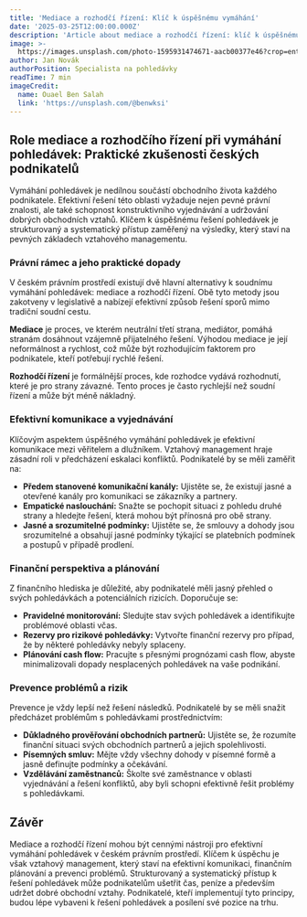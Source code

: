 ```yaml
---
title: 'Mediace a rozhodčí řízení: Klíč k úspěšnému vymáhání'
date: '2025-03-25T12:00:00.000Z'
description: 'Article about mediace a rozhodčí řízení: klíč k úspěšnému vymáhání'
image: >-
  https://images.unsplash.com/photo-1595931474671-aacb00377e46?crop=entropy&cs=tinysrgb&fit=max&fm=jpg&ixid=M3w3MjA5MjJ8MHwxfHJhbmRvbXx8fHx8fHx8fDE3NDMwMjQyNTF8&ixlib=rb-4.0.3&q=80&w=1080
author: Jan Novák
authorPosition: Specialista na pohledávky
readTime: 7 min
imageCredit:
  name: Ouael Ben Salah
  link: 'https://unsplash.com/@benwksi'
---
```

## Role mediace a rozhodčího řízení při vymáhání pohledávek: Praktické zkušenosti českých podnikatelů

Vymáhání pohledávek je nedílnou součástí obchodního života každého podnikatele. Efektivní řešení této oblasti vyžaduje nejen pevné právní znalosti, ale také schopnost konstruktivního vyjednávání a udržování dobrých obchodních vztahů. Klíčem k úspěšnému řešení pohledávek je strukturovaný a systematický přístup zaměřený na výsledky, který staví na pevných základech vztahového managementu.

### Právní rámec a jeho praktické dopady

V českém právním prostředí existují dvě hlavní alternativy k soudnímu vymáhání pohledávek: mediace a rozhodčí řízení. Obě tyto metody jsou zakotveny v legislativě a nabízejí efektivní způsob řešení sporů mimo tradiční soudní cestu.

**Mediace** je proces, ve kterém neutrální třetí strana, mediátor, pomáhá stranám dosáhnout vzájemně přijatelného řešení. Výhodou mediace je její neformálnost a rychlost, což může být rozhodujícím faktorem pro podnikatele, kteří potřebují rychlé řešení.

**Rozhodčí řízení** je formálnější proces, kde rozhodce vydává rozhodnutí, které je pro strany závazné. Tento proces je často rychlejší než soudní řízení a může být méně nákladný.

### Efektivní komunikace a vyjednávání

Klíčovým aspektem úspěšného vymáhání pohledávek je efektivní komunikace mezi věřitelem a dlužníkem. Vztahový management hraje zásadní roli v předcházení eskalaci konfliktů. Podnikatelé by se měli zaměřit na:

- **Předem stanovené komunikační kanály:** Ujistěte se, že existují jasné a otevřené kanály pro komunikaci se zákazníky a partnery.
- **Empatické naslouchání:** Snažte se pochopit situaci z pohledu druhé strany a hledejte řešení, která mohou být přínosná pro obě strany.
- **Jasné a srozumitelné podmínky:** Ujistěte se, že smlouvy a dohody jsou srozumitelné a obsahují jasné podmínky týkající se platebních podmínek a postupů v případě prodlení.

### Finanční perspektiva a plánování

Z finančního hlediska je důležité, aby podnikatelé měli jasný přehled o svých pohledávkách a potenciálních rizicích. Doporučuje se:

- **Pravidelné monitorování:** Sledujte stav svých pohledávek a identifikujte problémové oblasti včas.
- **Rezervy pro rizikové pohledávky:** Vytvořte finanční rezervy pro případ, že by některé pohledávky nebyly splaceny.
- **Plánování cash flow:** Pracujte s přesnými prognózami cash flow, abyste minimalizovali dopady nesplacených pohledávek na vaše podnikání.

### Prevence problémů a rizik

Prevence je vždy lepší než řešení následků. Podnikatelé by se měli snažit předcházet problémům s pohledávkami prostřednictvím:

- **Důkladného prověřování obchodních partnerů:** Ujistěte se, že rozumíte finanční situaci svých obchodních partnerů a jejich spolehlivosti.
- **Písemných smluv:** Mějte vždy všechny dohody v písemné formě a jasně definujte podmínky a očekávání.
- **Vzdělávání zaměstnanců:** Školte své zaměstnance v oblasti vyjednávání a řešení konfliktů, aby byli schopni efektivně řešit problémy s pohledávkami.

## Závěr

Mediace a rozhodčí řízení mohou být cennými nástroji pro efektivní vymáhání pohledávek v českém právním prostředí. Klíčem k úspěchu je však vztahový management, který staví na efektivní komunikaci, finančním plánování a prevenci problémů. Strukturovaný a systematický přístup k řešení pohledávek může podnikatelům ušetřit čas, peníze a především udržet dobré obchodní vztahy. Podnikatelé, kteří implementují tyto principy, budou lépe vybaveni k řešení pohledávek a posílení své pozice na trhu.
